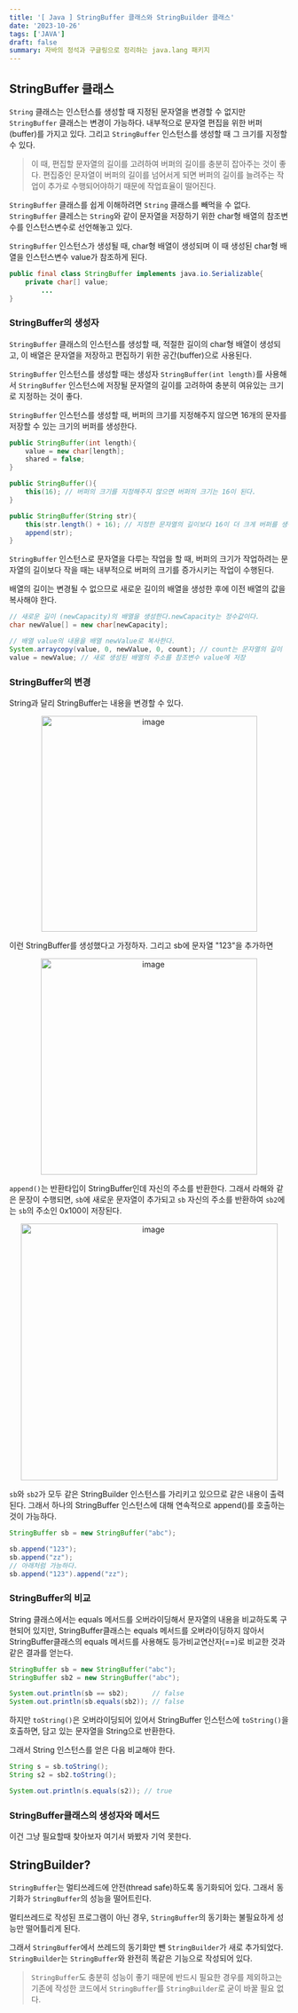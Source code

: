 ```yaml
---
title: '[ Java ] StringBuffer 클래스와 StringBuilder 클래스'
date: '2023-10-26'
tags: ['JAVA']
draft: false
summary: 자바의 정석과 구글링으로 정리하는 java.lang 패키지
---
```


## StringBuffer 클래스

`String` 클래스는 인스턴스를 생성할 때 지정된 문자열을 변경할 수 없지만 `StringBuffer` 클래스는 변경이 가능하다. 내부적으로 문자열 편집을 위한 버퍼(buffer)를 가지고 있다. 그리고 `StringBuffer` 인스턴스를 생성할 때 그 크기를 지정할 수 있다.

> 이 때, 편집할 문자열의 길이를 고려하여 버퍼의 길이를 충분히 잡아주는 것이 좋다. 편집중인 문자열이 버퍼의 길이를 넘어서게 되면 버퍼의 길이를 늘려주는 작업이 추가로 수행되어야하기 때문에 작업효율이 떨어진다.

`StringBuffer` 클래스를 쉽게 이해하려면 `String` 클래스를 빼먹을 수 없다. `StringBuffer` 클레스는 `String`와 같이 문자열을 저장하기 위한 char형 배열의 참조변수를 인스턴스변수로 선언해놓고 있다.

`StringBuffer` 인스턴스가 생성될 때, char형 배열이 생성되며 이 때 생성된 char형 배열을 인스턴스변수 value가 참조하게 된다.

```java
public final class StringBuffer implements java.io.Serializable{
    private char[] value;
        ...
}
```

### StringBuffer의 생성자

`StringBuffer` 클래스의 인스턴스를 생성할 때, 적절한 길이의 char형 배열이 생성되고, 이 배열은 문자열을 저장하고 편집하기 위한 공간(buffer)으로 사용된다.

`StringBuffer` 인스턴스를 생성할 때는 생성자 `StringBuffer(int length)`를 사용해서 `StringBuffer` 인스턴스에 저장될 문자열의 길이를 고려하여 충분히 여유있는 크기로 지정하는 것이 좋다.

`StringBuffer` 인스턴스를 생성할 때, 버퍼의 크기를 지정해주지 않으면 16개의 문자를 저장할 수 있는 크기의 버퍼를 생성한다.

```java
public StringBuffer(int length){
    value = new char[length];
    shared = false;
}

public StringBuffer(){
    this(16); // 버퍼의 크기를 지정해주지 않으면 버퍼의 크기는 16이 된다.
}

public StringBuffer(String str){
    this(str.length() + 16); // 지정한 문자열의 길이보다 16이 더 크게 버퍼를 생성한다.
    append(str);
}
```

`StringBuffer` 인스턴스로 문자열을 다루는 작업을 할 때, 버퍼의 크기가 작업하려는 문자열의 길이보다 작을 때는 내부적으로 버퍼의 크기를 증가시키는 작업이 수행된다.

배열의 길이는 변경될 수 없으므로 새로운 길이의 배열을 생성한 후에 이전 배열의 값을 복사해야 한다.

```java
// 새로운 길이 (newCapacity)의 배열을 생성한다.newCapacity는 정수값이다.
char newValue[] = new char[newCapacity];

// 배열 value의 내용을 배열 newValue로 복사한다.
System.arraycopy(value, 0, newValue, 0, count); // count는 문자열의 길이
value = newValue; // 새로 생성된 배열의 주소를 참조변수 value에 저장
```

### StringBuffer의 변경

String과 달리 StringBuffer는 내용을 변경할 수 있다.

<p align="center">
  <img
    width="389"
    alt="image"
    src="https://github.com/speculatingwook/blog-full-of-desire/assets/105579811/ab5a1505-063a-4c30-a8ac-000308bb8ea2"
  />
</p>
이런 StringBuffer를 생성했다고 가정하자. 그리고 sb에 문자열 "123"을 추가하면

<p align="center">
  <img
    width="390"
    alt="image"
    src="https://github.com/speculatingwook/blog-full-of-desire/assets/105579811/7ad0d623-7e00-4cea-aeb5-0d816ad4e5c4"
  />
</p>

`append()`는 반환타입이 StringBuffer인데 자신의 주소를 반환한다. 그래서 라해와 같은 문장이 수행되면, `sb`에 새로운 문자열이 추가되고 `sb` 자신의 주소를 반환하여 `sb2`에는 `sb`의 주소인 0x100이 저장된다.

<p align="center">
  <img
    width="463"
    alt="image"
    src="https://github.com/speculatingwook/blog-full-of-desire/assets/105579811/dddb7f2c-84fa-4253-b94f-b945210be72a"
  />
</p>

`sb`와 `sb2`가 모두 같은 StringBuilder 인스턴스를 가리키고 있으므로 같은 내용이 출력된다. 그래서 하나의 StringBuffer 인스턴스에 대해 연속적으로 append()를 호출하는 것이 가능하다.

```java
StringBuffer sb = new StringBuffer("abc");

sb.append("123");
sb.append("zz");
// 아래처럼 가능하다.
sb.append("123").append("zz");
```

### StringBuffer의 비교

String 클래스에서는 equals 메서드를 오버라이딩해서 문자열의 내용을 비교하도록 구현되어 있지만, StringBuffer클래스는 equals 메서드를 오버라이딩하지 않아서 StringBuffer클래스의 equals 메서드를 사용해도 등가비교연산자(==)로 비교한 것과 같은 결과를 얻는다.

```java
StringBuffer sb = new StringBuffer("abc");
StringBuffer sb2 = new StringBuffer("abc");

System.out.println(sb == sb2);      // false
System.out.println(sb.equals(sb2)); // false
```

하지만 `toString()`은 오버라이딩되어 있어서 StringBuffer 인스턴스에 `toString()`을 호출하면, 담고 있는 문자열을 String으로 반환한다.

그래서 String 인스턴스를 얻은 다음 비교해야 한다.

```java
String s = sb.toString();
String s2 = sb2.toString();

System.out.println(s.equals(s2)); // true
```

### StringBuffer클래스의 생성자와 메서드

이건 그냥 필요할때 찾아보자 여기서 봐봤자 기억 못한다.

## StringBuilder?

`StringBuffer`는 멀티쓰레드에 안전(thread safe)하도록 동기화되어 있다. 그래서 동기화가 `StringBuffer`의 성능을 떨어트린다.

멀티쓰레드로 작성된 프로그램이 아닌 경우, `StringBuffer`의 동기화는 불필요하게 성능만 떨어틀리게 된다.

그래서 `StringBuffer`에서 쓰레드의 동기화만 뺀 `StringBuilder`가 새로 추가되었다. `StringBuilder`는 `StringBuffer`와 완전히 똑같은 기능으로 작성되어 있다.

> `StringBuffer`도 충분히 성능이 좋기 때문에 반드시 필요한 경우를 제외하고는 기존에 작성한 코드에서 `StringBuffer`를 `StringBuilder`로 굳이 바꿀 필요 없다.
